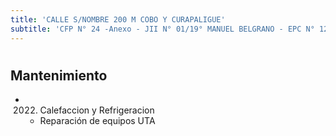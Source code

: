 ```yaml
---
title: 'CALLE S/NOMBRE 200 M COBO Y CURAPALIGUE'
subtitle: 'CFP N° 24 -Anexo - JII N° 01/19° MANUEL BELGRANO - EPC N° 12 JOSE ENRIQUE RODO - EPA N° 12 JOSE ENRIQUE RODO'
---
```


#


## Mantenimiento

*  (2022) Calefaccion y Refrigeracion 
    + Reparación de equipos UTA



